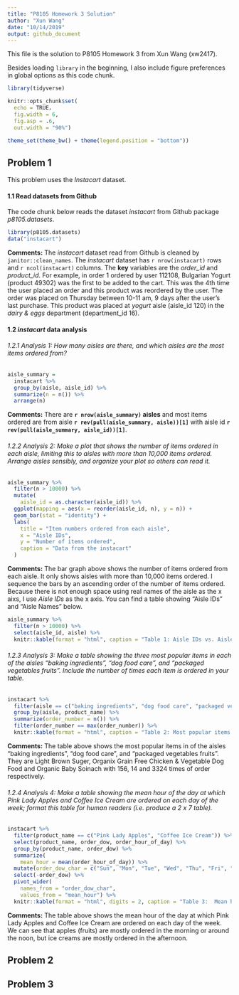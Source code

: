 ```yaml
---
title: "P8105 Homework 3 Solution"
author: "Xun Wang"
date: "10/14/2019"
output: github_document
---
```


This file is the solution to P8105 Homework 3 from Xun Wang (xw2417).

Besides loading `library` in the beginning, I also include figure preferences in global options as this code chunk.

```r
library(tidyverse)

knitr::opts_chunk$set(
  echo = TRUE，
  fig.width = 6,
  fig.asp = .6,
  out.width = "90%")

theme_set(theme_bw() + theme(legend.position = "bottom"))

```

## Problem 1

This problem uses the *Instacart* dataset.

#### 1.1 Read datasets from Github

The code chunk below reads the dataset *instacart* from Github package *p8105.datasets*.

```r
library(p8105.datasets)
data("instacart")
```

**Comments:** The *instacart* dataset read from Github is cleaned by `janitor::clean_names`. The *instacart* dataset has `r nrow(instacart)` rows and `r ncol(instacart)` columns. The **key** variables are the *order_id* and *product_id*. For example, in order 1 ordered by user 112108, Bulgarian Yogurt (product 49302) was the first to be added to the cart. This was the 4th time the user placed an order and this product was reordered by the user. The order was placed on Thursday between 10-11 am, 9 days after the user's last purchase. This product was placed at *yogurt* aisle (aisle_id 120) in the *dairy & eggs* department (department_id 16).

#### 1.2 *instacart* data analysis

###### 1.2.1 Analysis 1: How many aisles are there, and which aisles are the most items ordered from?

```r
aisle_summary = 
  instacart %>%
  group_by(aisle, aisle_id) %>%
  summarize(n = n()) %>% 
  arrange(n)
```

**Comments:** There are **`r nrow(aisle_summary)` aisles** and most items ordered are from aisle **`r rev(pull(aisle_summary, aisle))[1]`** with aisle id **`r rev(pull(aisle_summary, aisle_id))[1]`**.

###### 1.2.2 Analysis 2: Make a plot that shows the number of items ordered in each aisle, limiting this to aisles with more than 10,000 items ordered. Arrange aisles sensibly, and organize your plot so others can read it.

```r
aisle_summary %>% 
  filter(n > 10000) %>% 
  mutate(
    aisle_id = as.character(aisle_id)) %>% 
  ggplot(mapping = aes(x = reorder(aisle_id, n), y = n)) + 
  geom_bar(stat = "identity") +
  labs(
    title = "Item numbers ordered from each aisle",
    x = "Aisle IDs",
    y = "Number of items ordered",
    caption = "Data from the instacart"
  )
```

**Comments:** The bar graph above shows the number of items ordered from each aisle. It only shows aisles with more than 10,000 items ordered. I sequence the bars by an ascending order of the number of items ordered. Because there is not enough space using real names of the aisle as the x aixs, I use *Aisle IDs* as the x axis. You can find a table showing "Aisle IDs" and "Aisle Names" below.

```r
aisle_summary %>% 
  filter(n > 10000) %>% 
  select(aisle_id, aisle) %>% 
  knitr::kable(format = "html", caption = "Table 1: Aisle IDs vs. Aisle Names")
```

###### 1.2.3 Analysis 3: Make a table showing the three most popular items in each of the aisles “baking ingredients”, “dog food care”, and “packaged vegetables fruits”. Include the number of times each item is ordered in your table.

```r
instacart %>%
  filter(aisle == c("baking ingredients", "dog food care", "packaged vegetables fruits")) %>%
  group_by(aisle, product_name) %>%
  summarize(order_number = n()) %>% 
  filter(order_number == max(order_number)) %>% 
  knitr::kable(format = "html", caption = "Table 2: Most popular items of the aisles “baking ingredients”, “dog food care”, and “packaged vegetables fruits” ")
```

**Comments:** The table above shows the most popular items in of the aisles “baking ingredients”, “dog food care”, and “packaged vegetables fruits”. They are Light Brown Suger, Organix Grain Free Chicken & Vegetable Dog Food and Organic Baby Soinach with 156, 14 and 3324 times of order respectively.

###### 1.2.4 Analysis 4: Make a table showing the mean hour of the day at which Pink Lady Apples and Coffee Ice Cream are ordered on each day of the week; format this table for human readers (i.e. produce a 2 x 7 table).

```r
instacart %>%
  filter(product_name == c("Pink Lady Apples", "Coffee Ice Cream")) %>% 
  select(product_name, order_dow, order_hour_of_day) %>% 
  group_by(product_name, order_dow) %>% 
  summarize(
    mean_hour = mean(order_hour_of_day)) %>% 
  mutate(order_dow_char = c("Sun", "Mon", "Tue", "Wed", "Thu", "Fri", "Sat")) %>%
  select(-order_dow) %>% 
  pivot_wider(
    names_from = "order_dow_char", 
    values_from = "mean_hour") %>% 
  knitr::kable(format = "html", digits = 2, caption = "Table 3:  Mean hour at which Pink Lady Apples and Coffee Ice Cream are ordered")
```

**Comments:** The table above shows the mean hour of the day at which Pink Lady Apples and Coffee Ice Cream are ordered on each day of the week. We can see that apples (fruits) are mostly ordered in the morning or around the noon, but ice creams are mostly ordered in the afternoon.


## Problem 2



## Problem 3
